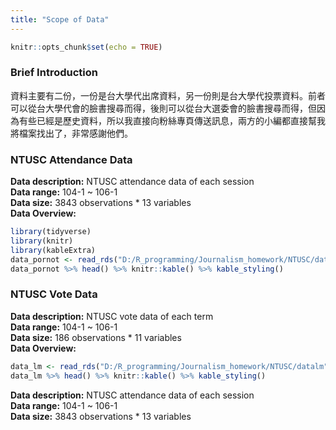 ```yaml
---
title: "Scope of Data"
---
```


```r
knitr::opts_chunk$set(echo = TRUE)
```

### **Brief Introduction**

資料主要有二份，一份是台大學代出席資料，另一份則是台大學代投票資料。前者可以從台大學代會的臉書搜尋而得，後則可以從台大選委會的臉書搜尋而得，但因為有些已經是歷史資料，所以我直接向粉絲專頁傳送訊息，兩方的小編都直接幫我將檔案找出了，非常感謝他們。

### **NTUSC Attendance Data**

**Data description:** NTUSC attendance data of each session  
**Data range:** 104-1 ~ 106-1  
**Data size:** 3843 observations * 13 variables  
**Data Overview:**  
```r
library(tidyverse)
library(knitr)
library(kableExtra)
data_pornot <- read_rds("D:/R_programming/Journalism_homework/NTUSC/datapor") %>% select(-c(X1, ID))
data_pornot %>% head() %>% knitr::kable() %>% kable_styling()
```
  
### **NTUSC Vote Data**

**Data description:** NTUSC vote data of each term  
**Data range:** 104-1 ~ 106-1  
**Data size:**  186 observations * 11 variables  
**Data Overview:**  
```r
data_lm <- read_rds("D:/R_programming/Journalism_homework/NTUSC/datalm")
data_lm %>% head() %>% knitr::kable() %>% kable_styling()
```

**Data description:** NTUSC attendance data of each session  
**Data range:** 104-1 ~ 106-1  
**Data size:** 3843 observations * 13 variables 